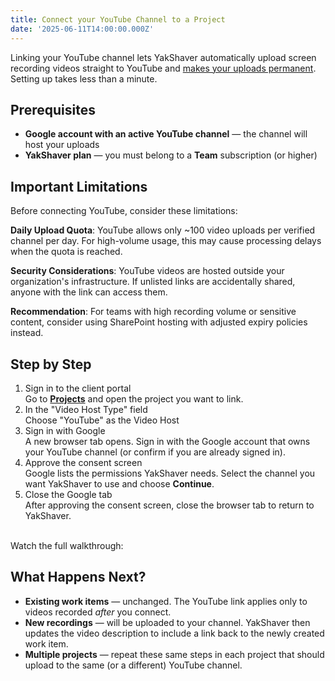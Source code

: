 ```yaml
---
title: Connect your YouTube Channel to a Project
date: '2025-06-11T14:00:00.000Z'
---
```


Linking your YouTube channel lets YakShaver automatically upload screen recording videos straight to YouTube and [makes your uploads permanent](/docs/make-uploads-permanent). Setting up takes less than a minute.

## Prerequisites

* **Google account with an active YouTube channel** — the channel will host your uploads
* **YakShaver plan** — you must belong to a **Team** subscription (or higher)

## Important Limitations

Before connecting YouTube, consider these limitations:

**Daily Upload Quota**: YouTube allows only ~100 video uploads per verified channel per day. For high-volume usage, this may cause processing delays when the quota is reached.

**Security Considerations**: YouTube videos are hosted outside your organization's infrastructure. If unlisted links are accidentally shared, anyone with the link can access them.

**Recommendation**: For teams with high recording volume or sensitive content, consider using SharePoint hosting with adjusted expiry policies instead.

## Step by Step

1. Sign in to the client portal\
   Go to **[Projects](https://portal.yakshaver.ai/settings/projects)** and open the project you want to link.
2. In the "Video Host Type" field\
   Choose "YouTube" as the Video Host
3. Sign in with Google\
   A new browser tab opens. Sign in with the Google account that owns your YouTube channel (or confirm if you are already signed in).
4. Approve the consent screen\
   Google lists the permissions YakShaver needs. Select the channel you want YakShaver to use and choose **Continue**.
5. Close the Google tab\
   After approving the consent screen, close the browser tab to return to YakShaver.

\
Watch the full walkthrough:

<Youtube thumbnail="https://img.youtube.com/vi/Ke7uR7ZSn_U/maxresdefault.jpg" externalVideoLink="https://www.youtube.com/embed/Ke7uR7ZSn_U?si=QClYhHFffnlkRoat" />

## What Happens Next?

* **Existing work items** — unchanged. The YouTube link applies only to videos recorded *after* you connect.
* **New recordings** — will be uploaded to your channel. YakShaver then updates the video description to include a link back to the newly created work item.
* **Multiple projects** — repeat these same steps in each project that should upload to the same (or a different) YouTube channel.

